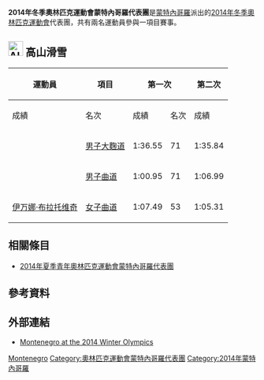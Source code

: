 {{Infobox Country Olympics
|NOC=MNE
|games=2014年冬季
|Chef De Mission=
|competitors= '''2'''
|sports= 1
|flagbearer=[[Tarik_Hadžić|Tarik Hadžić]]<ref>{{cite news|author=Mina|date=29 January 2014|title=Hadžić i Bulatović na Zimskoj olimpijadi|trans_title=Hadžić and Bulatović at Winter Olympics|url=http://www.rtcg.me/sport/ostali-sportovi/39840/hadzic-i-bulatovic-na-zimskoj-olimpijadi.html|language=sr|newspaper=RTCG (Montenegro)|location=|publisher=|accessdate=29 January 2014|archive-date=2014-01-31|archive-url=https://web.archive.org/web/20140131090608/http://www.rtcg.me/sport/ostali-sportovi/39840/hadzic-i-bulatovic-na-zimskoj-olimpijadi.html|dead-url=no}}</ref><ref>{{cite web |url=http://www.olympic.org/Documents/Games_Sochi_2014/Flagbearers_Sochi_2014_Opening_Ceremony.pdf |title=Sochi 2014 Opening Ceremony - Flagbearers |author=<!--Staff writer(s); no by-line.--> |date=7 February 2014 |website=http://www.olympic.org/ |publisher=[[Sochi_2014_Olympic_and_Paralympic_Organizing_Committee|Sochi 2014 Olympic and Paralympic Organizing Committee]] |accessdate=7 February 2014 |archive-date=2014-02-08 |archive-url=https://web.archive.org/web/20140208194407/http://www.olympic.org/Documents/Games_Sochi_2014/Flagbearers_Sochi_2014_Opening_Ceremony.pdf |dead-url=no }}</ref>
|gold=
|silver=
|bronze=
|total=
|rank=
}}
'''2014年冬季奧林匹克運動會蒙特內哥羅代表團'''是[[蒙特內哥羅|蒙特內哥羅]]派出的[[2014年冬季奧林匹克運動會|2014年冬季奧林匹克運動會]]代表團，共有兩名運動員參與一項目賽事。

== [[Image:Alpine_skiing_pictogram.svg|30px]] 高山滑雪 ==
{{main|2014年冬季奧林匹克運動會高山滑雪比賽}}

{| class="wikitable" style="font-size:90%"
|-
!rowspan=2|運動員
!rowspan=2|項目
!colspan=2|第一次
!colspan=2|第二次
!colspan=2|總計
|-style="font-size:95%"
!成績
!名次
!成績
!名次
!成績
!名次
|-align=center
|align=left rowspan=2|{{link-en|Tarik Hadžić|Tarik Hadžić}}
|align=left| [[2014年冬季奧林匹克運動會高山滑雪比賽－男子大麴道|男子大麴道]]
|1:36.55
|71
|1:35.84
|60
|3:12.39
|62
|-align=center
|align=left| [[2014年冬季奧林匹克運動會高山滑雪比賽－男子曲道|男子曲道]]
|1:00.95
|71
|1:06.99
|36
|2:07.94
|38
|-align=center
|align=left|[[伊万娜·布拉托维奇|伊万娜·布拉托维奇]]
|align=left|[[2014年冬季奧林匹克運動會高山滑雪比賽－女子曲道|女子曲道]]
|1:07.49
|53
|1:05.31
|44
|2:12.80
|44
|}

== 相關條目 ==
* [[2014年夏季青年奧林匹克運動會蒙特內哥羅代表團|2014年夏季青年奧林匹克運動會蒙特內哥羅代表團]]

== 參考資料 ==
{{Reflist}}

== 外部連結 ==
* [http://www.sochi2014.com/en/team-montenegro Montenegro at the 2014 Winter Olympics]{{Wayback|url=http://www.sochi2014.com/en/team-montenegro |date=20140225155235 }}

{{NOCin2014WinterOlympics}}

[[Category:2014年冬季奧林匹克運動會代表團|Montenegro]]
[[Category:奧林匹克運動會蒙特內哥羅代表團|Category:奧林匹克運動會蒙特內哥羅代表團]]
[[Category:2014年蒙特內哥羅|Category:2014年蒙特內哥羅]]